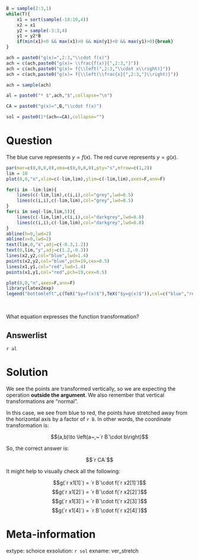 ```r
B = sample(2:3,1)
while(T){
    x1 = sort(sample(-10:10,4))
    x2 = x1
    y2 = sample(-3:3,4)
    y1 = y2*B
    if(min(x1)<0 && max(x1)>0 && min(y1)<0 && max(y1)>0){break}
}

ach = paste0("g(x)=",2:3,"\\cdot f(x)")
ach = c(ach,paste0("g(x)= \\frac{f(x)}{",2:3,"}"))
ach = c(ach,paste0("g(x)= f{\\left(",2:3,"\\cdot x\\right)}"))
ach = c(ach,paste0("g(x)= f{\\left(\\frac{x}{",2:3,"}\\right)}"))

ach = sample(ach)

al = paste0("* $",ach,"$",collapse="\n")

CA = paste0("g(x)=",B,"\\cdot f(x)")

sol = paste0(1*(ach==CA),collapse="")

```

Question
========

The blue curve represents $y=f(x)$. The red curve represents $y=g(x)$.

```r
par(mar=c(0,0,0,0),oma=c(0,0,0,0),pty="s",mfrow=c(1,2))
lim = 10
plot(0,0,"n",xlim=c(-lim,lim),ylim=c(-lim,lim),axes=F,ann=F)

for(i in -lim:lim){
    lines(c(-lim,lim),c(i,i),col="grey",lwd=0.5)
    lines(c(i,i),c(-lim,lim),col="grey",lwd=0.5)
}
for(i in seq(-lim,lim,5)){
    lines(c(-lim,lim),c(i,i),col="darkgrey",lwd=0.8)
    lines(c(i,i),c(-lim,lim),col="darkgrey",lwd=0.8)
}
abline(h=0,lwd=2)
abline(v=0,lwd=2)
text(lim,0,"x",adj=c(-0.3,1.2))
text(0,lim,"y",adj=c(1.2,-0.3))
lines(x2,y2,col="blue",lwd=1.4)
points(x2,y2,col="blue",pch=19,cex=0.5)
lines(x1,y1,col="red",lwd=1.4)
points(x1,y1,col="red",pch=19,cex=0.5)

plot(0,0,"n",axes=F,ann=F)
library(latex2exp)
legend("bottomleft",c(TeX("$y=f(x)$"),TeX("$y=g(x)$")),col=c("blue","red"),lwd=c(1.4,1.4))
```
\

What equation expresses the function transformation?

Answerlist
--------

`r al`


Solution
========

We see the points are transformed vertically, so we are expecting the operation **outside the argument**. We also remember that vertical transformations are "normal".

In this case, we see from blue to red, the points have stretched away from the horizontal axis by a factor of `r B`. In other words, the coordinate transformation is:

$$(a,b)\to \left(a~,~`r B`\cdot b\right)$$

So, the correct answer is:

$$`r CA`$$

It might help to visually check all the following:

$$g(`r x1[1]`) = `r B`\cdot f(`r x2[1]`)$$
$$g(`r x1[2]`) = `r B`\cdot f(`r x2[2]`)$$
$$g(`r x1[3]`) = `r B`\cdot f(`r x2[3]`)$$
$$g(`r x1[4]`) = `r B`\cdot f(`r x2[4]`)$$


Meta-information
============
extype: schoice
exsolution: `r sol`
exname: ver_stretch
